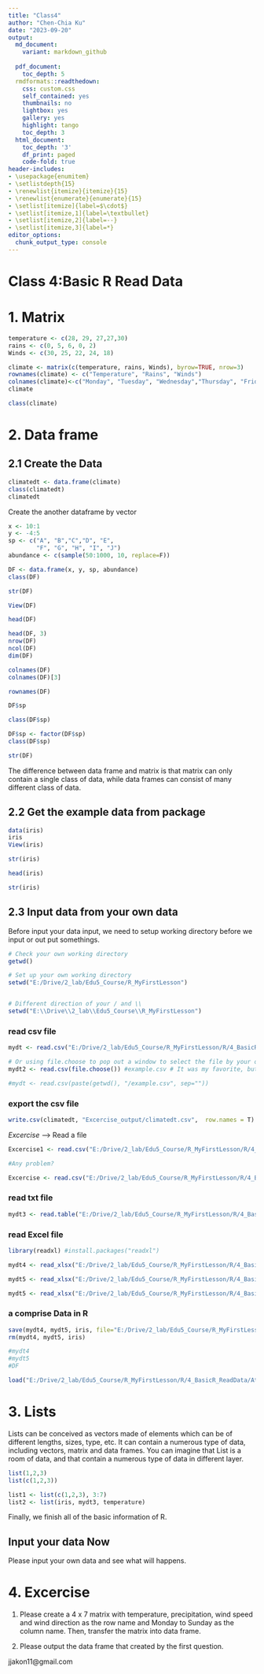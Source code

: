 ```yaml
---
title: "Class4"
author: "Chen-Chia Ku"
date: "2023-09-20"
output:
  md_document:
    variant: markdown_github
    
  pdf_document:
    toc_depth: 5
  rmdformats::readthedown:
    css: custom.css
    self_contained: yes
    thumbnails: no
    lightbox: yes
    gallery: yes
    highlight: tango
    toc_depth: 3
  html_document:
    toc_depth: '3'
    df_print: paged
    code-fold: true
header-includes:
- \usepackage{enumitem}
- \setlistdepth{15}
- \renewlist{itemize}{itemize}{15}
- \renewlist{enumerate}{enumerate}{15}
- \setlist[itemize]{label=$\cdot$}
- \setlist[itemize,1]{label=\textbullet}
- \setlist[itemize,2]{label=--}
- \setlist[itemize,3]{label=*}
editor_options:
  chunk_output_type: console
---
```

# **Class 4:Basic R Read Data**


# 1. Matrix

```r
temperature <- c(28, 29, 27,27,30)
rains <- c(0, 5, 6, 0, 2)
Winds <- c(30, 25, 22, 24, 18)

climate <- matrix(c(temperature, rains, Winds), byrow=TRUE, nrow=3)
rownames(climate) <- c("Temperature", "Rains", "Winds")
colnames(climate)<-c("Monday", "Tuesday", "Wednesday","Thursday", "Friday")
climate

class(climate)
```

# 2. Data frame

## 2.1 Create the Data

```r
climatedt <- data.frame(climate)
class(climatedt)
climatedt
```

Create the another dataframe by vector

```r
x <- 10:1
y <- -4:5
sp <- c("A", "B","C","D", "E", 
        "F", "G", "H", "I", "J")
abundance <- c(sample(50:1000, 10, replace=F))

DF <- data.frame(x, y, sp, abundance)
class(DF)

str(DF)

View(DF)

head(DF)

head(DF, 3)
nrow(DF)
ncol(DF)
dim(DF)

colnames(DF)
colnames(DF)[3]

rownames(DF)

DF$sp

class(DF$sp)

DF$sp <- factor(DF$sp)
class(DF$sp)

str(DF)
```

The difference between data frame and matrix is that matrix can only contain a single class of data, while data frames can consist of many different class of data.

## 2.2 Get the example data from package

```r
data(iris)
iris
View(iris)

str(iris)

head(iris)

str(iris)
```

## 2.3 Input data from your own data

Before input your data input, we need to setup working directory before we input or out put somethings.

```r
# Check your own working directory
getwd()

# Set up your own working directory
setwd("E:/Drive/2_lab/Edu5_Course/R_MyFirstLesson")


# Different direction of your / and \\
setwd("E:\\Drive\\2_lab\\Edu5_Course\\R_MyFirstLesson")


```

### read csv file

```r

mydt <- read.csv("E:/Drive/2_lab/Edu5_Course/R_MyFirstLesson/R/4_BasicR_ReadData/Attachment/example.csv")

```


```r
# Or using file.choose to pop out a window to select the file by your own
mydt2 <- read.csv(file.choose()) #example.csv # It was my favorite, but I don't love it anymore.

#mydt <- read.csv(paste(getwd(), "/example.csv", sep=""))
```

### export the csv file

```r
write.csv(climatedt, "Excercise_output/climatedt.csv",  row.names = T)
```

*Excercise* --\> Read a file

```r
Excercise1 <- read.csv("E:/Drive/2_lab/Edu5_Course/R_MyFirstLesson/R/4_BasicR_ReadData/Attachment/Excercise.csv", fileEncoding = "utf8")

#Any problem?

Excercise <- read.csv("E:/Drive/2_lab/Edu5_Course/R_MyFirstLesson/R/4_BasicR_ReadData/Attachment/Excercise.csv", fileEncoding = "big5")

```

### read txt file

```r
mydt3 <- read.table("E:/Drive/2_lab/Edu5_Course/R_MyFirstLesson/R/4_BasicR_ReadData/Attachment/Excercise.txt", fileEncoding = "big5", header=T)

```

### read Excel file

```r
library(readxl) #install.packages("readxl")

mydt4 <- read_xlsx("E:/Drive/2_lab/Edu5_Course/R_MyFirstLesson/R/4_BasicR_ReadData/Attachment/Excercise2.xlsx", sheet=1)

mydt5 <- read_xlsx("E:/Drive/2_lab/Edu5_Course/R_MyFirstLesson/R/4_BasicR_ReadData/Attachment/Excercise2.xlsx", sheet=2)

mydt5 <- read_xlsx("E:/Drive/2_lab/Edu5_Course/R_MyFirstLesson/R/4_BasicR_ReadData/Attachment/Excercise2.xlsx", sheet="spcode")

```

### a comprise Data in R

```r
save(mydt4, mydt5, iris, file="E:/Drive/2_lab/Edu5_Course/R_MyFirstLesson/R/4_BasicR_ReadData/Attachment/myiris.rdata")
rm(mydt4, mydt5, iris)

#mydt4 
#mydt5
#DF

load("E:/Drive/2_lab/Edu5_Course/R_MyFirstLesson/R/4_BasicR_ReadData/Attachment/myiris.rdata")

```

# 3. Lists

Lists can be conceived as vectors made of elements which can be of different lengths, sizes, type, etc. It can contain a numerous type of data, including vectors, matrix and data frames. You can imagine that List is a room of data, and that contain a numerous type of data in different layer.

```r
list(1,2,3)
list(c(1,2,3))

list1 <- list(c(1,2,3), 3:7)
list2 <- list(iris, mydt3, temperature)
```

Finally, we finish all of the basic information of R.

## Input your data Now

Please input your own data and see what will happens.

# 4. Excercise

1.  Please create a 4 x 7 matrix with temperature, precipitation, wind speed and wind direction as the row name and Monday to Sunday as the column name. Then, transfer the matrix into data frame.

2.  Please output the data frame that created by the first question.

jjakon11\@gmail.com

